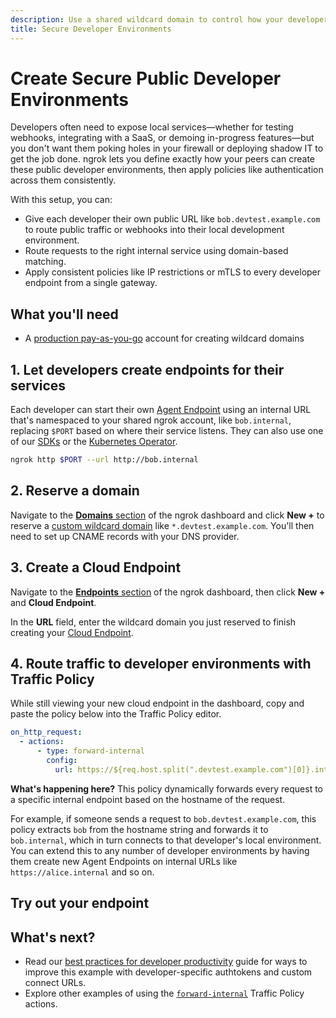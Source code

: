 ```yaml
---
description: Use a shared wildcard domain to control how your developers expose their services, route requests to the right local service, and apply centralized traffic policies like auth or IP restrictions.
title: Secure Developer Environments
---
```

# Create Secure Public Developer Environments


Developers often need to expose local services—whether for testing webhooks, integrating with a SaaS, or demoing in-progress features—but you don't want them poking holes in your firewall or deploying shadow IT to get the job done.
ngrok lets you define exactly how your peers can create these public developer environments, then apply policies like authentication across them consistently.

With this setup, you can:

- Give each developer their own public URL like `bob.devtest.example.com` to route public traffic or webhooks into their local development environment.
- Route requests to the right internal service using domain-based matching.
- Apply consistent policies like IP restrictions or mTLS to every developer endpoint from a single gateway.

## What you'll need

- A [production pay-as-you-go](/docs/pricing-limits/) account for creating wildcard domains

## 1. Let developers create endpoints for their services

Each developer can start their own [Agent Endpoint](/docs/universal-gateway/agent-endpoints) using an internal URL that's namespaced to your shared ngrok account, like `bob.internal`, replacing `$PORT` based on where their service listens.
They can also use one of our [SDKs](/docs/agent-sdks) or the [Kubernetes Operator](/docs/k8s).

```bash
ngrok http $PORT --url http://bob.internal
```

## 2. Reserve a domain

Navigate to the [**Domains** section](https://dashboard.ngrok.com/domains) of the ngrok dashboard and click **New +** to reserve a [custom wildcard domain](/docs/universal-gateway/custom-domains/) like `*.devtest.example.com`.
You'll then need to set up CNAME records with your DNS provider.

## 3. Create a Cloud Endpoint

Navigate to the [**Endpoints** section](https://dashboard.ngrok.com/endpoints?sortBy=updatedAt&orderBy=desc) of the ngrok dashboard, then click **New +** and **Cloud Endpoint**.

In the **URL** field, enter the wildcard domain you just reserved to finish creating your [Cloud Endpoint](/docs/universal-gateway/cloud-endpoints/).

## 4. Route traffic to developer environments with Traffic Policy

While still viewing your new cloud endpoint in the dashboard, copy and paste the policy below into the Traffic Policy editor.

```yaml
on_http_request:
  - actions:
      - type: forward-internal
        config:
          url: https://${req.host.split(".devtest.example.com")[0]}.internal
```

**What's happening here?** This policy dynamically forwards every request to a specific internal endpoint based on the hostname of the request.

For example, if someone sends a request to `bob.devtest.example.com`, this policy extracts `bob` from the hostname string and forwards it to `bob.internal`, which in turn connects to that developer's local environment. You can extend this to any number of developer environments by having them create new Agent Endpoints on internal URLs like `https://alice.internal` and so on.

## Try out your endpoint

<TryOut />

## What's next?

- Read our [best practices for developer productivity](/docs/guides/security-dev-productivity/) guide for ways to improve this example with developer-specific authtokens and custom connect URLs.
- Explore other examples of using the [`forward-internal`](/docs/traffic-policy/actions/forward-internal/#examples) Traffic Policy actions.

<Back />
